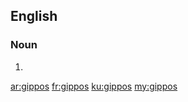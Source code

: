 ==English==

===Noun===
{{head|en}}

# {{plural of|gippo}}

[[ar:gippos]]
[[fr:gippos]]
[[ku:gippos]]
[[my:gippos]]